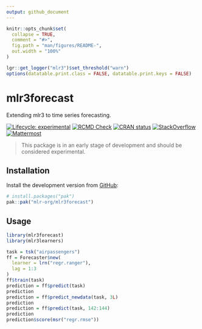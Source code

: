 ```yaml
---
output: github_document
---
```


```r
knitr::opts_chunk$set(
  collapse = TRUE,
  comment = "#>",
  fig.path = "man/figures/README-",
  out.width = "100%"
)

lgr::get_logger("mlr3")$set_threshold("warn")
options(datatable.print.class = FALSE, datatable.print.keys = FALSE)
```


# mlr3forecast

Extending mlr3 to time series forecasting.

<!-- badges: start -->
[![Lifecycle: experimental](https://img.shields.io/badge/lifecycle-experimental-orange.svg)](https://lifecycle.r-lib.org/articles/stages.html#experimental)
[![RCMD Check](https://github.com/mlr-org/mlr3forecast/actions/workflows/rcmdcheck.yaml/badge.svg)](https://github.com/mlr-org/mlr3forecast/actions/workflows/rcmdcheck.yaml)
[![CRAN status](https://www.r-pkg.org/badges/version/mlr3forecast)](https://CRAN.R-project.org/package=mlr3forecast)
[![StackOverflow](https://img.shields.io/badge/stackoverflow-mlr3-orange.svg)](https://stackoverflow.com/questions/tagged/mlr3)
[![Mattermost](https://img.shields.io/badge/chat-mattermost-orange.svg)](https://lmmisld-lmu-stats-slds.srv.mwn.de/mlr_invite/)
<!-- badges: end -->

> This package is in an early stage of development and should be considered experimental.

## Installation

Install the development version from [GitHub](https://github.com/):

```r
# install.packages("pak")
pak::pak("mlr-org/mlr3forecast")
```

## Usage

```r
library(mlr3forecast)
library(mlr3learners)

task = tsk("airpassengers")
ff = Forecaster$new(
  learner = lrn("regr.ranger"),
  lag = 1:3
)
ff$train(task)
prediction = ff$predict(task)
prediction
prediction = ff$predict_newdata(task, 3L)
prediction
prediction = ff$predict(task, 142:144)
prediction
prediction$score(msr("regr.rmse"))
```
